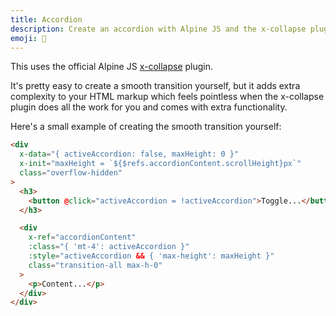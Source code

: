 ```yaml
---
title: Accordion
description: Create an accordion with Alpine JS and the x-collapse plugin to provide a smooth transition.
emoji: 📖
---
```


This uses the official Alpine JS [x-collapse](https://alpinejs.dev/plugins/collapse) plugin.

It's pretty easy to create a smooth transition yourself, but it adds extra complexity to your HTML markup which feels pointless when the x-collapse plugin does all the work for you and comes with extra functionality.

Here's a small example of creating the smooth transition yourself:

```html
<div
  x-data="{ activeAccordion: false, maxHeight: 0 }"
  x-init="maxHeight = `${$refs.accordionContent.scrollHeight}px`"
  class="overflow-hidden"
>
  <h3>
    <button @click="activeAccordion = !activeAccordion">Toggle...</button>
  </h3>

  <div
    x-ref="accordionContent"
    :class="{ 'mt-4': activeAccordion }"
    :style="activeAccordion && { 'max-height': maxHeight }"
    class="transition-all max-h-0"
  >
    <p>Content...</p>
  </div>
</div>
```

<Example src="accordion" />
